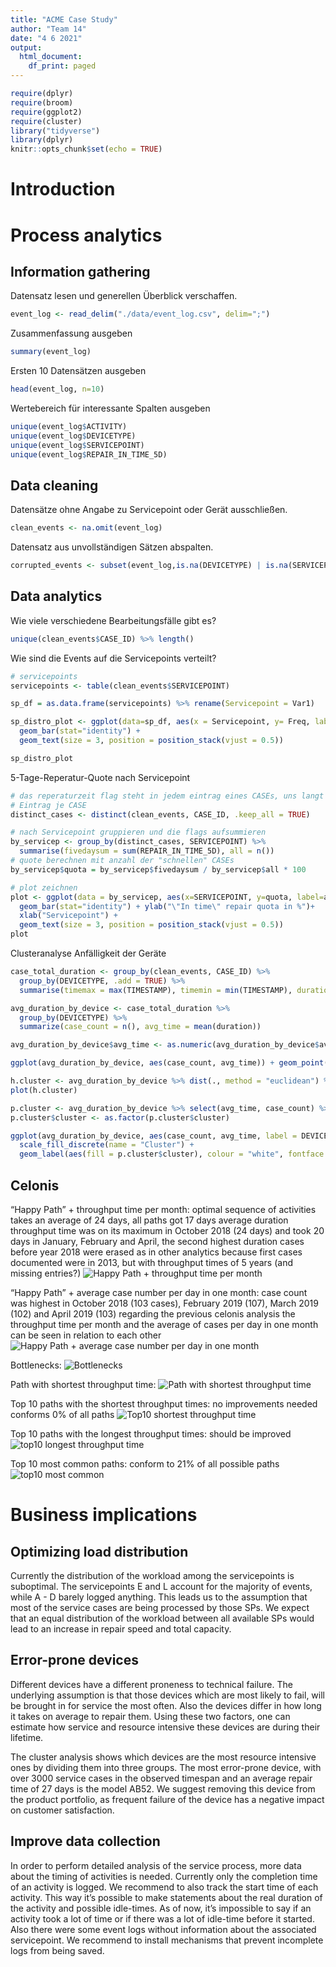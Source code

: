 ```yaml
---
title: "ACME Case Study"
author: "Team 14"
date: "4 6 2021"
output:
  html_document:
    df_print: paged
---
```


```r
require(dplyr)
require(broom)
require(ggplot2)
require(cluster)
library("tidyverse")
library(dplyr)
knitr::opts_chunk$set(echo = TRUE)
```

# Introduction

# Process analytics

## Information gathering

Datensatz lesen und generellen Überblick verschaffen.

```r
event_log <- read_delim("./data/event_log.csv", delim=";")
```
Zusammenfassung ausgeben
```r
summary(event_log)

```

Ersten 10 Datensätzen ausgeben
```r
head(event_log, n=10)

```

Wertebereich für interessante Spalten ausgeben
```r
unique(event_log$ACTIVITY)
unique(event_log$DEVICETYPE)
unique(event_log$SERVICEPOINT)
unique(event_log$REPAIR_IN_TIME_5D)
```

## Data cleaning

Datensätze ohne Angabe zu Servicepoint oder Gerät ausschließen.

```r
clean_events <- na.omit(event_log)
```

Datensatz aus unvollständigen Sätzen abspalten.
```r
corrupted_events <- subset(event_log,is.na(DEVICETYPE) | is.na(SERVICEPOINT))
```
## Data analytics

Wie viele verschiedene Bearbeitungsfälle gibt es?

```r
unique(clean_events$CASE_ID) %>% length()
```
Wie sind die Events auf die Servicepoints verteilt?
```r
# servicepoints
servicepoints <- table(clean_events$SERVICEPOINT)

sp_df = as.data.frame(servicepoints) %>% rename(Servicepoint = Var1)

sp_distro_plot <- ggplot(data=sp_df, aes(x = Servicepoint, y= Freq, label= Freq)) +
  geom_bar(stat="identity") +
  geom_text(size = 3, position = position_stack(vjust = 0.5))

sp_distro_plot
```
5-Tage-Reperatur-Quote nach Servicepoint

```r

# das reperaturzeit flag steht in jedem eintrag eines CASEs, uns langt aber ein 
# Eintrag je CASE
distinct_cases <- distinct(clean_events, CASE_ID, .keep_all = TRUE)

# nach Servicepoint gruppieren und die flags aufsummieren
by_servicep <- group_by(distinct_cases, SERVICEPOINT) %>%
  summarise(fivedaysum = sum(REPAIR_IN_TIME_5D), all = n())
# quote berechnen mit anzahl der "schnellen" CASEs
by_servicep$quota = by_servicep$fivedaysum / by_servicep$all * 100

# plot zeichnen
plot <- ggplot(data = by_servicep, aes(x=SERVICEPOINT, y=quota, label=all)) +
  geom_bar(stat="identity") + ylab("\"In time\" repair quota in %")+
  xlab("Servicepoint") +
  geom_text(size = 3, position = position_stack(vjust = 0.5))
plot
```
Clusteranalyse Anfälligkeit der Geräte
```r
case_total_duration <- group_by(clean_events, CASE_ID) %>%
  group_by(DEVICETYPE, .add = TRUE) %>%
  summarise(timemax = max(TIMESTAMP), timemin = min(TIMESTAMP), duration = timemax - timemin)

avg_duration_by_device <- case_total_duration %>%
  group_by(DEVICETYPE) %>%
  summarize(case_count = n(), avg_time = mean(duration))

avg_duration_by_device$avg_time <- as.numeric(avg_duration_by_device$avg_time, units="days")

ggplot(avg_duration_by_device, aes(case_count, avg_time)) + geom_point()

h.cluster <- avg_duration_by_device %>% dist(., method = "euclidean") %>% hclust(., method="ward.D")
plot(h.cluster)

p.cluster <- avg_duration_by_device %>% select(avg_time, case_count) %>% kmeans(., 3)
p.cluster$cluster <- as.factor(p.cluster$cluster)

ggplot(avg_duration_by_device, aes(case_count, avg_time, label = DEVICETYPE)) + 
  scale_fill_discrete(name = "Cluster") + 
  geom_label(aes(fill = p.cluster$cluster), colour = "white", fontface = "bold", size = 2)
```


## Celonis

"Happy Path" + throughput time per month:
optimal sequence of activities
takes an average of 24 days, all paths got 17 days average duration
throughput time was on its maximum in October 2018 (24 days) and took 20 days in January, February and April, the second highest duration
cases before year 2018 were erased as in other analytics because first cases documented were in 2013, but with throughput times of 5 years (and missing entries?)
![Happy Path + throughput time per month](https://github.com/CTM-development/WI_Seminar/blob/main/celonis_imgs/HappyPath+DurationPerMonth.jpg?raw=true)

"Happy Path" + average case number per day in one month:
case count was highest in October 2018 (103 cases), February 2019 (107), March 2019 (102) and April 2019 (103)
regarding the previous celonis analysis the throughput time per month and the average of cases per day in one month can be seen in relation to each other
![Happy Path + average case number per day in one month](https://github.com/CTM-development/WI_Seminar/blob/main/celonis_imgs/HappyPath+CasesPerDay.jpg?raw=true)

Bottlenecks:
![Bottlenecks](https://github.com/CTM-development/WI_Seminar/blob/main/celonis_imgs/Bottlenecks.jpg?raw=true)

Path with shortest throughput time:
![Path with shortest throughput time](https://github.com/CTM-development/WI_Seminar/blob/main/celonis_imgs/Path%20with%20shortest%20Throughput%20Time.PNG?raw=true)

Top 10 paths with the shortest throughput times:
no improvements needed
conforms 0% of all paths
![Top10 shortest throughput time](https://github.com/CTM-development/WI_Seminar/blob/main/Top%2010%20shortest%20Throughput%20Time.jpg?raw=true)

Top 10 paths with the longest throughput times:
should be improved
![top10 longest throughput time](https://github.com/CTM-development/WI_Seminar/blob/main/Top%2010%20longest%20Throughput%20Time.jpg?raw=true)

Top 10 most common paths:
conform to 21% of all possible paths
![top10 most common](https://github.com/CTM-development/WI_Seminar/blob/main/Top10%20Most%20Common.jpg?raw=true)





# Business implications

## Optimizing load distribution

Currently the distribution of the workload among the servicepoints is suboptimal. The servicepoints E and L account for the majority of events, while A - D barely logged anything. This leads us to the assumption that most of the service cases are being processed by those SPs. We expect that an equal distribution of the workload between all available SPs would lead to an increase in repair speed and total capacity.

## Error-prone devices

Different devices have a different proneness to technical failure. The underlying assumption is that those devices which are most likely to fail, will be brought in for service the most often. Also the devices differ in how long it takes on average to repair them. Using these two factors, one can estimate how service and resource intensive these devices are during their lifetime.

The cluster analysis shows which devices are the most resource intensive ones by dividing them into three groups. The most error-prone device, with over 3000 service cases in the observed timespan and an average repair time of 27 days is the model AB52. We suggest removing this device from the product portfolio, as frequent failure of the device has a negative impact on customer satisfaction. 

## Improve data collection

In order to perform detailed analysis of the service process, more data about the timing of activities is needed. Currently only the completion time of an activity is logged. We recommend to also track the start time of each activity. This way it's possible to make statements about the real duration of the activity and possible idle-times. As of now, it's impossible to say if an activity took a lot of time or if there was a lot of idle-time before it started.
Also there were some event logs without information about the associated servicepoint. We recommend to install mechanisms that prevent incomplete logs from being saved.


